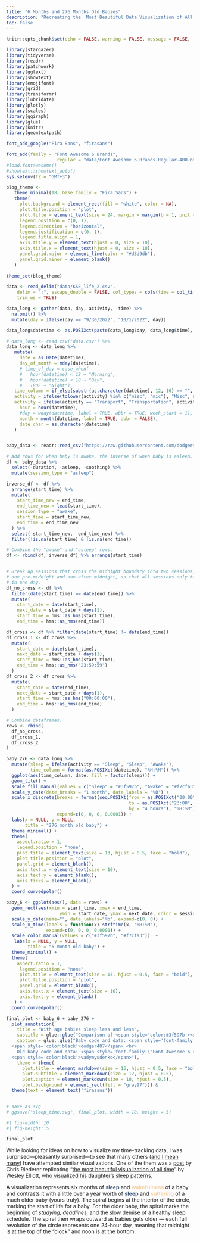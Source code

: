 ```yaml
---
title: "6 Months and 276 Months Old Babies"
description: "Recreating the 'Most Beautiful Data Visualization of All Time'"
toc: false
---
```




```r
knitr::opts_chunk$set(echo = FALSE, warning = FALSE, message = FALSE, fig.showtext=TRUE)
```

```r
library(stargazer)
library(tidyverse)
library(readr)
library(patchwork)
library(ggtext)
library(showtext)
library(emojifont)
library(grid)
library(transformr)
library(lubridate)
library(plotly)
library(scales)
library(ggiraph)
library(glue)
library(knitr)
library(geomtextpath)
```

```r
font_add_google("Fira Sans", "firasans")

font_add(family = "Font Awesome 6 Brands",
                   regular = "data/Font Awesome 6 Brands-Regular-400.otf")
#load.fontawesome()
#showtext::showtext_auto()
Sys.setenv(TZ = "GMT+3")

blog_theme <-
   theme_minimal(18, base_family = "Fira Sans") +
   theme(
     plot.background = element_rect(fill = "white", color = NA),
     plot.title.position = "plot",
     plot.title = element_text(size = 24, margin = margin(b = 1, unit = "line")),
     legend.position = c(0, 1),
     legend.direction = "horizontal",
     legend.justification = c(0, 1),
     legend.title.align = 1,
     axis.title.y = element_text(hjust = 0, size = 10),
     axis.title.x = element_text(hjust = 0, size = 10),
     panel.grid.major = element_line(color = "#d3d9db"),
     panel.grid.minor = element_blank()
   )
 
theme_set(blog_theme)
```

```r
data <- read_delim("data/KSE_life_2.csv", 
    delim = ";", escape_double = FALSE, col_types = cols(time = col_time(format = "%H:%M")), 
    trim_ws = TRUE)

data_long <- gather(data, day, activity, -time) %>% 
  na.omit() %>%
  mutate(day = ifelse(day == "9/30/2022", "10/1/2022", day))

data_long$datetime <- as.POSIXct(paste(data_long$day, data_long$time), format="%m/%d/%Y %H:%M:%S", tz="GMT+3")

# data_long <- read.csv("data.csv") %>%
data_long <- data_long %>%
   mutate(
     date = as.Date(datetime),
     day_of_month = mday(datetime),
     # time_of_day = case_when(
     #   hour(datetime) < 12 ~ "Morning",
     #   hour(datetime) < 18 ~ "Day",
     #   TRUE ~ "Night"),
   time_column = if_else(substr(as.character(datetime), 12, 16) == "", "00:00", substr(as.character(datetime), 12, 16)),
   activity = ifelse(tolower(activity) %in% c("misc", "mic"), "Misc", activity),
   activity = ifelse(activity == "Transport", "Transportation", activity),
     hour = hour(datetime),
     #day = wday(datetime, label = TRUE, abbr = TRUE, week_start = 1),
     month = month(datetime, label = TRUE, abbr = FALSE),
     date_char = as.character(datetime)
   )


baby_data <- readr::read_csv("https://raw.githubusercontent.com/dodger487/snoo_plots/refs/heads/master/sleep_data.csv")

# Add rows for when baby is awake, the inverse of when baby is asleep.
df <- baby_data %>%
  select(-duration, -asleep, -soothing) %>%
  mutate(session_type = "asleep") 

inverse_df <- df %>%
  arrange(start_time) %>%
  mutate(
    start_time_new = end_time,
    end_time_new = lead(start_time),
    session_type = "awake",
    start_time = start_time_new,
    end_time = end_time_new
  ) %>%
  select(-start_time_new, -end_time_new) %>%
  filter(!is.na(start_time) & !is.na(end_time))

# Combine the "awake" and "asleep" rows.
df <- rbind(df, inverse_df) %>% arrange(start_time)


# Break up sessions that cross the midnight boundary into two sessions,
# one pre-midnight and one-after midnight, so that all sessions only take place
# in one day.
df_no_cross <- df %>% 
  filter(date(start_time) == date(end_time)) %>%
  mutate(
    start_date = date(start_time), 
    next_date = start_date + days(1),
    start_time = hms::as_hms(start_time),
    end_time = hms::as_hms(end_time))

df_cross <- df %>% filter(date(start_time) != date(end_time))
df_cross_1 <- df_cross %>% 
  mutate(
    start_date = date(start_time), 
    next_date = start_date + days(1),
    start_time = hms::as_hms(start_time),
    end_time = hms::as_hms("23:59:59")
  )
df_cross_2 <- df_cross %>% 
  mutate(
    start_date = date(end_time), 
    next_date = start_date + days(1),
    start_time = hms::as_hms("00:00:00"),
    end_time = hms::as_hms(end_time)
  )

# Combine dataframes.
rows <- rbind(
  df_no_cross,
  df_cross_1,
  df_cross_2
)
```

```r
baby_276 <- data_long %>%
  mutate(sleep = ifelse(activity == "Sleep", "Sleep", "Awake"),
         time_column = format(as.POSIXct(datetime), "%H:%M")) %>%
  ggplot(aes(time_column, date, fill = factor(sleep))) +
  geom_tile() +
  scale_fill_manual(values = c("Sleep" = "#3f597b", "Awake" = "#f7cfa3")) +
  scale_y_date(date_breaks = "1 month", date_labels = "%B") +
  scale_x_discrete(breaks = format(seq.POSIXt(from = as.POSIXct("00:00", format = "%H:%M"),
                                              to = as.POSIXct("23:00", format = "%H:%M"),
                                              by = "4 hours"), "%H:%M"),
                   expand=c(0, 0, 0, 0.0001)) +
  labs(x = NULL, y = NULL,
       title = "276 month old baby") +
  theme_minimal() +
  theme(
    aspect.ratio = 1,
    legend.position = "none",
    plot.title = element_text(size = 13, hjust = 0.5, face = "bold"),
    plot.title.position = "plot",
    panel.grid = element_blank(),
    axis.text.x = element_text(size = 10),
    axis.text.y = element_blank(),
    axis.ticks = element_blank()
  ) + 
  coord_curvedpolar()
```

```r
baby_6 <- ggplot(aes(), data = rows) + 
  geom_rect(aes(xmin = start_time, xmax = end_time,
                    ymin = start_date, ymax = next_date, color = session_type)) +
  scale_y_date(name="", date_labels="%b", expand=c(0, 0)) +
  scale_x_time(labels = function(x) strftime(x, "%H:%M"),
               expand=c(0, 0, 0, 0.0001)) +
  scale_color_manual(values = c("#3f597b", "#f7cfa3"))  +
   labs(x = NULL, y = NULL, 
        title = "6 month old baby") +
  theme_minimal() +
  theme(
    aspect.ratio = 1,
     legend.position = "none",
     plot.title = element_text(size = 13, hjust = 0.5, face = "bold"),
     plot.title.position = "plot",
     panel.grid = element_blank(),
     axis.text.x = element_text(size = 10), 
     axis.text.y = element_blank()
   ) +
  coord_curvedpolar()
```

```r
final_plot <- baby_6 + baby_276 +
  plot_annotation(
    title = "With age babies sleep less and less",
    subtitle = glue::glue("Comparison of <span style='color:#3f597b'><strong>sleeping</strong></span> and <span style='color:#f7cfa3'><strong>waking</strong></span> hours of two babies"),
    caption = glue::glue("Baby code and data: <span style='font-family:\"Font Awesome 6 Brands\";'>&#xf09b;</span>
  <span style='color:black'>dodger487</span> <br>
    Old baby code and data: <span style='font-family:\"Font Awesome 6 Brands\";'>&#xf09b;</span>
  <span style='color:black'>vadymyudenko</span>"),
    theme = theme(
      plot.title = element_markdown(size = 16, hjust = 0.5, face = "bold"),
      plot.subtitle = element_markdown(size = 12, hjust = 0.5),
      plot.caption = element_markdown(size = 10, hjust = 0.5),
      plot.background = element_rect(fill = "gray97"))) &
  theme(text = element_text('firasans'))


# save as svg
# ggsave("sleep_time.svg", final_plot, width = 10, height = 5)
```

```r
#| fig-width: 10 
#| fig-height: 5

final_plot
```


While looking for ideas on how to visualize my time-tracking data, I was surprised—pleasantly surprised—to see that many others ([and](https://www.reddit.com/r/dataisbeautiful/comments/18vvxdk/oc_ive_started_tracking_my_time_in_2023/) [I](https://www.reddit.com/r/dataisbeautiful/comments/rv9pn2/oc_i_tracked_every_hour_of_my_life_for_2021_repost/) [mean](https://www.reddit.com/r/dataisbeautiful/comments/rv01g2/oc_so_i_heard_you_like_hourly_tracking_of_the/) [many](https://www.reddit.com/r/dataisbeautiful/comments/101hvnv/oc_i_tracked_every_hour_of_my_life_for_5_years/)) have attempted similar visualizations. One of the them was a [post](https://www.relevantmisc.com/r/2020/06/01/baby-sleep-radial/) by Chris Riederer replicating "[the most beautiful visualization of all time](https://www.washingtonpost.com/news/wonk/wp/2017/01/05/what-its-like-to-sleep-like-a-baby-visualized-by-a-dad/)" by Wesley Elliott, who [visualized his daughter's sleep patterns](https://www.reddit.com/r/dataisbeautiful/comments/5l39mu/my_daughters_sleeping_patterns_for_the_first_4/).

A visualization represents six months of [<b>sleep</b>]{style="color:#3f597b;"} and [<b>wakefulness</b>]{style="color:#f7cfa3;"} of a baby and contrasts it with a little over a year worth of [<b>sleep</b>]{style="color:#3f597b;"} and [<b>suffering</b>]{style="color:#f7cfa3;"} of a much older baby (yours truly). The spiral begins at the interior of the circle, marking the start of life for a baby. For the older baby, the spiral marks the beginning of *studying, deadlines,* and the slow demise of a healthy sleep schedule. The spiral then wraps outward as babies gets older — each full revolution of the circle represents one 24-hour day, meaning that midnight is at the top of the “clock” and noon is at the bottom.

